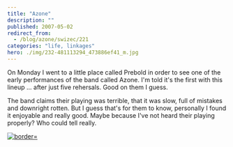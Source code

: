 ```yaml
---
title: "Azone"
description: ""
published: 2007-05-02
redirect_from:
  - /blog/azone/swizec/221
categories: "life, linkages"
hero: ./img/232-481113294_473886ef41_m.jpg
---
```


On Monday I went to a little place called Prebold in order to see one of the early performances of the band called Azone. I'm told it's the first with this lineup ... after just five rehersals. Good on them I guess.

The band claims their playing was terrible, that it was slow, full of mistakes and downright rotten. But I guess that's for them to know, personally I found it enjoyable and really good. Maybe because I've not heard their playing properly? Who could tell really.

[![](./img/232-481113294_473886ef41_m.jpg "border=")](http://flickr.com/photos/7280946@N06/481113294/in/set-72157600167409474/)
